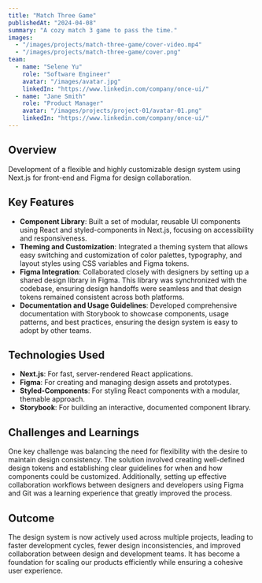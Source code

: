 ```yaml
---
title: "Match Three Game"
publishedAt: "2024-04-08"
summary: "A cozy match 3 game to pass the time."
images:
  - "/images/projects/match-three-game/cover-video.mp4"
  - "/images/projects/match-three-game/cover.png"
team:
  - name: "Selene Yu"
    role: "Software Engineer"
    avatar: "/images/avatar.jpg"
    linkedIn: "https://www.linkedin.com/company/once-ui/"
  - name: "Jane Smith"
    role: "Product Manager"
    avatar: "/images/projects/project-01/avatar-01.png"
    linkedIn: "https://www.linkedin.com/company/once-ui/"
---
```


## Overview

Development of a flexible and highly customizable design system using Next.js
for front-end and Figma for design collaboration.

## Key Features

- **Component Library**: Built a set of modular, reusable UI components using
  React and styled-components in Next.js, focusing on accessibility and
  responsiveness.
- **Theming and Customization**: Integrated a theming system that allows easy
  switching and customization of color palettes, typography, and layout styles
  using CSS variables and Figma tokens.
- **Figma Integration**: Collaborated closely with designers by setting up a
  shared design library in Figma. This library was synchronized with the
  codebase, ensuring design handoffs were seamless and that design tokens
  remained consistent across both platforms.
- **Documentation and Usage Guidelines**: Developed comprehensive documentation
  with Storybook to showcase components, usage patterns, and best practices,
  ensuring the design system is easy to adopt by other teams.

## Technologies Used

- **Next.js**: For fast, server-rendered React applications.
- **Figma**: For creating and managing design assets and prototypes.
- **Styled-Components**: For styling React components with a modular, themable
  approach.
- **Storybook**: For building an interactive, documented component library.

## Challenges and Learnings

One key challenge was balancing the need for flexibility with the desire to
maintain design consistency. The solution involved creating well-defined design
tokens and establishing clear guidelines for when and how components could be
customized. Additionally, setting up effective collaboration workflows between
designers and developers using Figma and Git was a learning experience that
greatly improved the process.

## Outcome

The design system is now actively used across multiple projects, leading to
faster development cycles, fewer design inconsistencies, and improved
collaboration between design and development teams. It has become a foundation
for scaling our products efficiently while ensuring a cohesive user experience.
